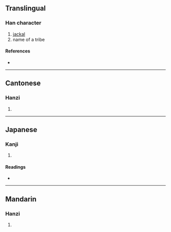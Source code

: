 {{character info/new}}
==Translingual==

===Han character===
{{Han char|rn=94|rad=犬|as=10|sn=13|four=47272|canj=KHBOU|ids=⿰犭䍃}}

# [[jackal]]
# name of a tribe

====References====
* {{Han ref|kx=0716.060|dkj=20571|dj=1127.200|hdz=21363.130|uh=733A|ud=29498|bh=DEAD|bd=57005}}

----

==Cantonese==

===Hanzi===
{{yue-hanzi|jyut=|y=yiu4}}

# {{defn|lang=yue|sort=犬10}}

----

==Japanese==

===Kanji===
{{ja-kanji|grade=|rs=犬10}}

# {{defn|lang=ja|sort=犬10}}

====Readings====
* {{ja-readings|on=[[よう]] (yō)|kun=|nanori=}}

----

==Mandarin==

===Hanzi===
{{cmn-hanzi|pin=[[yáo]] ([[yao2]])|wg=yao<sup>2</sup>}}

# {{defn|lang=cmn|sort=犬10}}